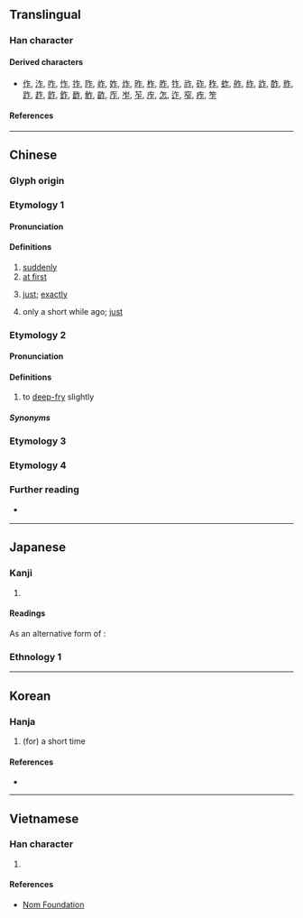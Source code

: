 {{character info}}
==Translingual==
{{stroke order|type=animate}}

===Han character===
{{Han char|rn=4|rad=丿|as=04|sn=5|four=80211|canj=HS,OS|ids=⿱𠂉⿰丨二}}

====Derived characters====
* [[作]], [[泎]], [[咋]], [[怍]], [[拃]], [[阼]], [[岞]], [[妰]], [[炸]], [[昨]], [[柞]], [[胙]], [[㸲]], [[祚]], [[砟]], [[秨]], [[蚱]], [[舴]], [[䋏]], [[詐]], [[酢]], [[䝫]], [[䟭]], [[䞢]], [[飵]], [[鈼]], [[䩆]], [[鮓]], [[齚]], [[厏]], [[岝]], [[苲]], [[㡸]], [[怎]], [[迮]], [[窄]], [[痄]], [[笮]]

====References====
{{Han ref|kx=0082.060|dkj=00130|dj=0165.220|hdz=10035.030|uh=4E4D}}

----

==Chinese==

===Glyph origin===
{{Han etym}}

===Etymology 1===
{{zh-forms|alt=𠆦}}

====Pronunciation====
{{zh-pron
|m=zhà
|c=zaa3,zaa6
|h=
|md=cá/câ/ciáh/ciá
|mn=xm,qz:chā/xm,qz:chà/zz:chèe
|w=
|mc=y
|oc=y
|ma=
|cat=adv
}}
{{attn|cdo|split pron?}}

====Definitions====
{{zh-hanzi}}

# [[suddenly]]
# [[at first]]
# {{lb|zh|Min Dong}} [[just]]; [[exactly]]
# {{lb|zh|Min Dong}} only a short while ago; [[just]]

===Etymology 2===
{{zh-forms|alt=蘸}}

====Pronunciation====
{{zh-pron
|mn=chàⁿ
|cat=n
}}

====Definitions====
{{zh-hanzi}}

# {{lb|zh|Min Nan}} to [[deep-fry]] slightly

=====Synonyms=====
{{zh-dial|炸}}

===Etymology 3===
{{zh-see|作|av}}

===Etymology 4===
{{zh-see|榨|ss}}

===Further reading===
* {{qualifier|Min Nan}} {{thcwd|1307}}

----

==Japanese==

===Kanji===
{{ja-kanji|grade=|rs=丿04}}

# {{rfdef|ja|sort=丿04}}

====Readings====
{{ja-readings
|goon=じゃ
|kanon=さ
|kun=たちま-ち, なが-ら, つつ-
}}

As an alternative form of {{m|ja|作}}:
{{ja-readings
|goon=さく
|kanon=さく
|kun=お-こる
}}
=== Ethnology 1===
{{ja-see|つつ}}

----

==Korean==

===Hanja===
{{ko-hanja|잠깐|사}}

# (for) a short time

====References====
* {{Hanja ref|nav=9706}}

----

==Vietnamese==

===Han character===
{{vi-readings|rs=丿04|reading=[[chạ]], [[sạ]], [[cha]], [[sã]], [[chả]]}}

# {{rfdef|vi|sort=丿04}}

====References====
* [http://nomfoundation.org/common/nom_details.php?codepoint=4e4d Nom Foundation]

{{cln|vi|Han tu}}